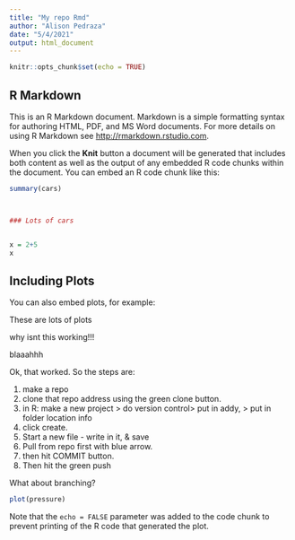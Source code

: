 ```yaml
---
title: "My repo Rmd"
author: "Alison Pedraza"
date: "5/4/2021"
output: html_document
---
```


```r
knitr::opts_chunk$set(echo = TRUE)
```

## R Markdown

This is an R Markdown document. Markdown is a simple formatting syntax for authoring HTML, PDF, and MS Word documents. For more details on using R Markdown see <http://rmarkdown.rstudio.com>.

When you click the **Knit** button a document will be generated that includes both content as well as the output of any embedded R code chunks within the document. You can embed an R code chunk like this:

```r
summary(cars)



### Lots of cars


x = 2+5
x
```

## Including Plots

You can also embed plots, for example:

These are lots of plots

why isnt this working!!!

blaaahhh

Ok, that worked.
So the steps are:

1. make a repo
2. clone that repo address using the green clone button.
3. in R: make a new project > do version control> put in addy, > put in folder location info
4. click create.
5. Start a new file - write in it, & save
6. Pull from repo first with blue arrow.
7. then hit COMMIT button.
8. Then hit the green push


What about branching?

```r
plot(pressure)
```

Note that the `echo = FALSE` parameter was added to the code chunk to prevent printing of the R code that generated the plot.
